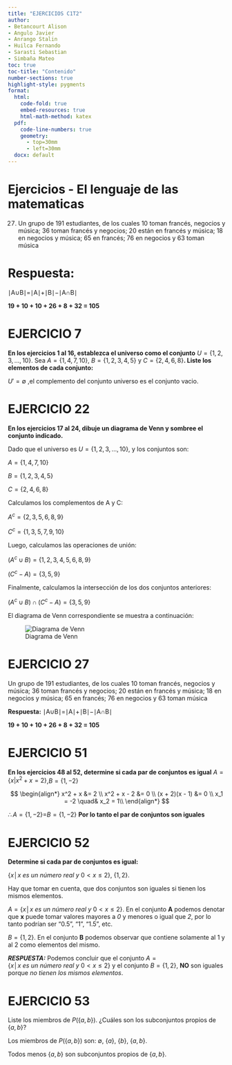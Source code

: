 ```yaml
---
title: "EJERCICIOS C1T2"
author:
- Betancourt Alison
- Angulo Javier
- Anrango Stalin
- Huilca Fernando
- Sarasti Sebastian
- Simbaña Mateo
toc: true
toc-title: "Contenido"
number-sections: true   
highlight-style: pygments
format:
  html:
    code-fold: true
    embed-resources: true
    html-math-method: katex
  pdf:
    code-line-numbers: true
    geometry: 
      - top=30mm
      - left=30mm
  docx: default
---
```


# Ejercicios - El lenguaje de las matematicas

27. Un grupo de 191 estudiantes, de los cuales 10 toman francés, negocios y música; 36 toman francés y negocios; 20 están en francés y música; 18 en negocios y música; 65 en francés; 76 en negocios y 63 toman música



# Respuesta:
∣A∪B∣=∣A∣+∣B∣−∣A∩B∣

**19 + 10 + 10 + 26 + 8 + 32 = 105**





# EJERCICIO 7

**En los ejercicios 1 al 16, establezca el universo como el conjunto** $U=\{1, 2, 3, . . . , 10\}$. Sea $A=\{1, 4, 7, 10\}$, $B=\{1, 2, 3, 4, 5\}$ y $C=\{2,4, 6, 8\}$**. Liste los elementos de cada conjunto:**

$U' = \emptyset$ ,el complemento del conjunto universo es el conjunto vacio.

# EJERCICIO 22

**En los ejercicios 17 al 24, dibuje un diagrama de Venn y sombree el conjunto indicado.**

Dado que el universo es $U=\{1, 2, 3, . . . , 10\}$, y los conjuntos son:

$A = \{1,4,7,10\}$

$B = \{1,2,3,4,5\}$

$C = \{2,4,6,8\}$

Calculamos los complementos de A y C:

$A^{c} = \{2, 3, 5, 6, 8 ,9\}$

$C^{c} = \{1, 3, 5, 7, 9, 10\}$

Luego, calculamos las operaciones de unión:

$(A^{c} ∪ B) = \{1,2,3,4,5,6,8,9\}$

$(C^{c} - A) = \{3,5,9\}$

Finalmente, calculamos la intersección de los dos conjuntos anteriores:

$(A^{c} ∪ B) ∩ (C^{c} - A) = \{3,5,9\}$

El diagrama de Venn correspondiente se muestra a continuación:

![Diagrama de Venn](venn.jpg)

# EJERCICIO 27

 Un grupo de 191 estudiantes, de los cuales 10 toman francés, negocios y música; 36 toman francés y negocios; 20 están en francés y música; 18 en negocios y música; 65 en francés; 76 en negocios y 63 toman música



**Respuesta:**
∣A∪B∣=∣A∣+∣B∣−∣A∩B∣

**19 + 10 + 10 + 26 + 8 + 32 = 105**

# EJERCICIO 51

**En los ejercicios 48 al 52, determine si cada par de conjuntos es igual**
$A=\{x|x^2+x=2\}$,$B=\{1,-2\}$

$$
\begin{align*}
x^2 + x &= 2 \\
x^2 + x - 2 &= 0 \\
(x + 2)(x - 1) &= 0 \\
x_1 = -2 \quad& x_2 = 1\\
\end{align*}
$$

$\therefore A=\{1,-2\}$=$B=\{1,-2\}$
 **Por lo tanto el par de conjuntos son iguales**

# EJERCICIO 52

**Determine si cada par de conjuntos es igual:**

$\{x│ x\ es\ un\ número\ real\ y\ 0 < x \leq 2\}$, $\{1,2\}$.

Hay que tomar en cuenta, que dos conjuntos son iguales si tienen los mismos elementos.

$A = \{x│ x\ es\ un\ número\ real\ y\ 0 < x \leq 2\}$. En el conjunto **A** podemos denotar que **x** puede tomar valores mayores a *0* y menores o igual que *2*, por lo tanto podrían ser "0.5", "1", "1.5", etc.

$B = \{1,2\}$. En el conjunto **B** podemos observar que contiene solamente al 1 y al 2 como elementos del mismo.

***RESPUESTA:*** Podemos concluir que el conjunto $A = \{x│ x\ es\ un\ número\ real\ y\ 0 < x \leq 2\}$ y el conjunto $B = \{1,2\}$, **NO** son iguales porque *no tienen los mismos elementos*.

# EJERCICIO 53

Liste los miembros de $P(\{a, b\})$. ¿Cuáles son los subconjuntos
propios de $\{a, b\}$?

Los miembros de $P(\{a, b\})$ son:
$\emptyset$, $\{a\}$, $\{b\}$, $\{a,b\}$.

Todos menos $\{a,b\}$ son subconjuntos propios de $\{a,b\}$.
